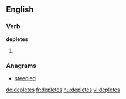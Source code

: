 
==English==

===Verb===
'''depletes'''

# {{third-person singular of|[[deplete]]}}

===Anagrams===
* [[steepled#English|steepled]]

[[de:depletes]]
[[fr:depletes]]
[[hu:depletes]]
[[vi:depletes]]